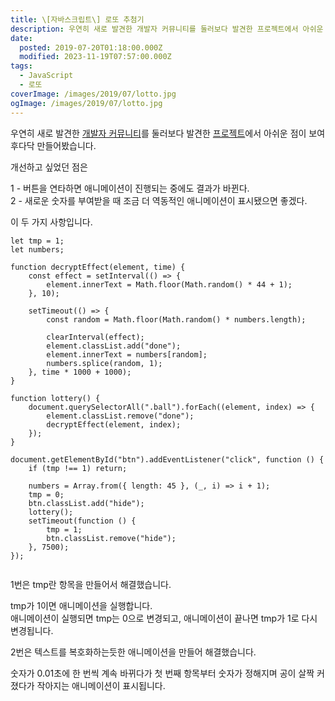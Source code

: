 ```yaml
---
title: \[자바스크립트\] 로또 추첨기
description: 우연히 새로 발견한 개발자 커뮤니티를 둘러보다 발견한 프로젝트에서 아쉬운 점이 보여 후다닥 만들어봤습니다. 개선하고 싶었던 점은 1 - 버튼을 연타하면 애니메이션이 진행되는 중에도 결과가 바뀐다.2 - 새로운 숫자를 부여받을 때 조금 더 역동적인 애니메이션이 표시됐으면 좋겠다. 이 두 가지 사항입니다. let tmp = 1; let numbers; function decryptEffect(element, time) { const effect = setInterval(() =&gt;
date:
  posted: 2019-07-20T01:18:00.000Z
  modified: 2023-11-19T07:57:00.000Z
tags:
  - JavaScript
  - 로또
coverImage: /images/2019/07/lotto.jpg
ogImage: /images/2019/07/lotto.jpg
---
```


 우연히 새로 발견한 [개발자 커뮤니티](https://velog.io)를 둘러보다 발견한 [프로젝트](https://hongku-lotto.netlify.com/lotto.html)에서 아쉬운 점이 보여 후다닥 만들어봤습니다. 

개선하고 싶었던 점은

1 - 버튼을 연타하면 애니메이션이 진행되는 중에도 결과가 바뀐다.  
2 - 새로운 숫자를 부여받을 때 조금 더 역동적인 애니메이션이 표시됐으면 좋겠다.

이 두 가지 사항입니다.

```
let tmp = 1;
let numbers;

function decryptEffect(element, time) {
    const effect = setInterval(() => {
        element.innerText = Math.floor(Math.random() * 44 + 1);
    }, 10);

    setTimeout(() => {
        const random = Math.floor(Math.random() * numbers.length);

        clearInterval(effect);
        element.classList.add("done");
        element.innerText = numbers[random];
        numbers.splice(random, 1);
    }, time * 1000 + 1000);
}

function lottery() {
    document.querySelectorAll(".ball").forEach((element, index) => {
        element.classList.remove("done");
        decryptEffect(element, index);
    });
}

document.getElementById("btn").addEventListener("click", function () {
    if (tmp !== 1) return;

    numbers = Array.from({ length: 45 }, (_, i) => i + 1);
    tmp = 0;
    btn.classList.add("hide");
    lottery();
    setTimeout(function () {
        tmp = 1;
        btn.classList.remove("hide");
    }, 7500);
});


```

1번은 tmp란 항목을 만들어서 해결했습니다.

tmp가 1이면 애니메이션을 실행합니다.  
애니메이션이 실행되면 tmp는 0으로 변경되고, 애니메이션이 끝나면 tmp가 1로 다시 변경됩니다.

2번은 텍스트를 복호화하는듯한 애니메이션을 만들어 해결했습니다.

숫자가 0.01초에 한 번씩 계속 바뀌다가 첫 번째 항목부터 숫자가 정해지며 공이 살짝 커졌다가 작아지는 애니메이션이 표시됩니다.